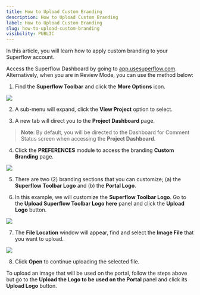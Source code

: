 ```yaml
---
title: How to Upload Custom Branding
description: How to Upload Custom Branding
label: How to Upload Custom Branding
slug: how-to-upload-custom-branding
visibility: PUBLIC
---
```


In this article, you will learn how to apply custom branding to your Superflow account.

Access the Superflow Dashboard by going to [app.usesuperflow.com](app.usesuperflow.com). Alternatively, when you are in Review Mode, you can use the method below:

1. Find the **Superflow Toolbar** and click the **More Options** icon.

 
![](https://cdn.hashnode.com/res/hashnode/image/upload/v1733131835055/7wB0vNvxr.png?auto=format)
 

2. A sub-menu will expand, click the **View Project** option to select.

3. A new tab will direct you to the **Project Dashboard** page.

> **Note**: By default, you will be directed to the Dashboard for Comment Status screen when accessing the **Project Dashboard**.

4. Click the **PREFERENCES** module to access the branding **Custom Branding** page.

 
![](https://cdn.hashnode.com/res/hashnode/image/upload/v1733133121298/_xQHe2hQ-.png?auto=format)
 

5. There are two (2) branding sections that you can customize; (a) the **Superflow Toolbar Logo** and (b) the **Portal Logo**.

6. In this example, we will customize the **Superflow Toolbar Logo**. Go to the **Upload Superflow Toolbar Logo here** panel and click the **Upload Logo** button.

 
![](https://cdn.hashnode.com/res/hashnode/image/upload/v1733133143530/lZaCSI1El.png?auto=format)
 

7. The **File Location** window will appear, find and select the **Image File** that you want to upload.

 
![](https://cdn.hashnode.com/res/hashnode/image/upload/v1733133162095/LRUscOsq2.png?auto=format)
 

8. Click **Open** to continue uploading the selected file.

To upload an image that will be used on the portal, follow the steps above but go to the **Upload the Logo to be used on the Portal** panel and click its **Upload Logo** button.



